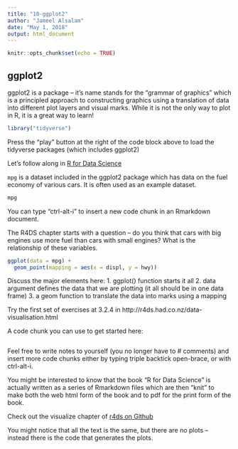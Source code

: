 ```yaml
---
title: "10-ggplot2"
author: "Jameel Alsalam"
date: "May 1, 2018"
output: html_document
---
```


```r
knitr::opts_chunk$set(echo = TRUE)
```

## ggplot2

ggplot2 is a package -- it's name stands for the "grammar of graphics" which is a principled approach to constructing graphics using a translation of data into different plot layers and visual marks. While it is not the only way to plot in R, it is a great way to learn!

```r
library("tidyverse")
```

Press the "play" button at the right of the code block above to load the tidyverse packages (which includes ggplot2)

Let's follow along in [R for Data Science](http://r4ds.had.co.nz/data-visualisation.html)

`mpg` is a dataset included in the ggplot2 package which has data on the fuel economy of various cars. It is often used as an example dataset.

```r
mpg
```


You can type "ctrl-alt-i" to insert a new code chunk in an Rmarkdown document.

The R4DS chapter starts with a question -- do you think that cars with big engines use more fuel than cars with small engines? What is the relationship of these variables.

```r
ggplot(data = mpg) +
  geom_point(mapping = aes(x = displ, y = hwy))

```

Discuss the major elements here:
1. ggplot() function starts it all
2. data argument defines the data that we are plotting (it all should be in one data frame)
3. a geom function to translate the data into marks using a mapping


Try the first set of exercises at 3.2.4 in http://r4ds.had.co.nz/data-visualisation.html


A code chunk you can use to get started here:

```r




```

Feel free to write notes to yourself (you no longer have to # comments) and insert more code chunks either by typing triple backtick open-brace, or with ctrl-alt-i.

















You might be interested to know that the book "R for Data Science" is actually written as a series of Rmarkdown files which are then "knit" to make both the web html form of the book and to pdf for the print form of the book.

Check out the visualize chapter of [r4ds on Github](https://github.com/hadley/r4ds/blob/master/visualize.Rmd)

You might notice that all the text is the same, but there are no plots -- instead there is the code that generates the plots.

